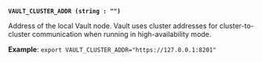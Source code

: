 <a id="standard-vault_cluster_addr" />

**`VAULT_CLUSTER_ADDR (string : "")`**

Address of the local Vault node. Vault uses cluster addresses for
cluster-to-cluster communication when running in high-availability mode.

**Example**: `export VAULT_CLUSTER_ADDR="https://127.0.0.1:8201"`

